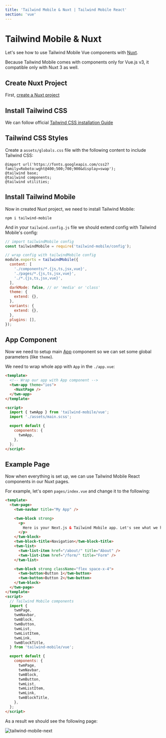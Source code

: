 ```yaml
---
title: 'Tailwind Mobile & Nuxt | Tailwind Mobile React'
section: 'vue'
---
```


# Tailwind Mobile & Nuxt

Let's see how to use Tailwind Mobile Vue components with [Nuxt](https://v3.nuxtjs.org).

<div className="important-note">
  Because Tailwind Mobile comes with components only for Vue.js v3, it
  compatible only with Nuxt 3 as well.
</div>

## Create Nuxt Project

First, [create a Nuxt project](https://v3.nuxtjs.org/getting-started/installation)

## Install Tailwind CSS

We can follow official [Tailwind CSS installation Guide](https://tailwindcss.com/docs/installation#installing-tailwind-css-as-a-post-css-plugin)

## Tailwind CSS Styles

Create a `assets/globals.css` file with the following content to include Tailwind CSS:

```
@import url('https://fonts.googleapis.com/css2?family=Roboto:wght@400;500;700;900&display=swap');
@tailwind base;
@tailwind components;
@tailwind utilities;
```

## Install Tailwind Mobile

Now in created Nuxt project, we need to install Tailwind Mobile:

```
npm i tailwind-mobile
```

And in your `tailwind.config.js` file we should extend config with Tailwind Mobile's config:

```js
// import tailwindMobile config
const tailwindMobile = require('tailwind-mobile/config');

// wrap config with tailwindMobile config
module.exports = tailwindMobile({
  content: [
    './components/*.{js,ts,jsx,vue}',
    './pages/*.{js,ts,jsx,vue}',
    './*.{js,ts,jsx,vue}',
  ],
  darkMode: false, // or 'media' or 'class'
  theme: {
    extend: {},
  },
  variants: {
    extend: {},
  },
  plugins: [],
});
```

## App Component

Now we need to setup main [App](/vue/app) component so we can set some global parameters (like `theme`).

We need to wrap whole app with `App` in the `./app.vue`:

```html
<template>
  <!-- Wrap our app with App component -->
  <twm-app theme="ios">
    <NuxtPage />
  </twm-app>
</template>

<script>
  import { twmApp } from 'tailwind-mobile/vue';
  import './assets/main.scss';

  export default {
    components: {
      twmApp,
    },
  };
</script>
```

## Example Page

Now when everything is set up, we can use Tailwind Mobile React components in our Nuxt pages.

For example, let's open `pages/index.vue` and change it to the following:

```html
<template>
  <twm-page>
    <twm-navbar title="My App" />

    <twm-block strong>
      <p>
        Here is your Next.js & Tailwind Mobile app. Let's see what we have here.
      </p>
    </twm-block>
    <twm-block-title>Navigation</twm-block-title>
    <twm-list>
      <twm-list-item href="/about/" title="About" />
      <twm-list-item href="/form/" title="Form" />
    </twm-list>

    <twm-block strong className="flex space-x-4">
      <twm-button>Button 1</twm-button>
      <twm-button>Button 2</twm-button>
    </twm-block>
  </twm-page>
</template>
<script>
  // Tailwind Mobile components
  import {
    twmPage,
    twmNavbar,
    twmBlock,
    twmButton,
    twmList,
    twmListItem,
    twmLink,
    twmBlockTitle,
  } from 'tailwind-mobile/vue';

  export default {
    components: {
      twmPage,
      twmNavbar,
      twmBlock,
      twmButton,
      twmList,
      twmListItem,
      twmLink,
      twmBlockTitle,
    },
  };
</script>
```

As a result we should see the following page:

<img
  className="max-w-[375px] w-full border border-black border-opacity-10 rounded-lg"
  src="/images/docs/twm-next.png"
  alt="tailwind-mobile-next"
/>
